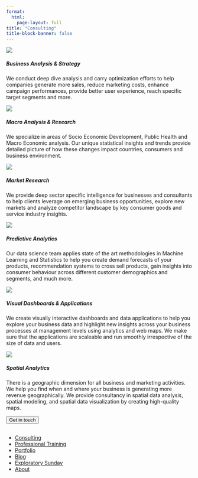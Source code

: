 ```yaml
---
format:
  html:
    page-layout: full
title: "Consulting"
title-block-banner: false
---
```


::: {.consult .grid}
::: {.consulting .g-col-12 .g-col-md-6 .g-col-lg-4}
<img src="images/services/business-analysis-strategy.png"/>

<h5>Business Analysis & Strategy</h5>

<p>We conduct deep dive analysis and carry optimization efforts to help companies generate more sales, reduce marketing costs, enhance campaign performances, provide better user experience, reach specific target segments and more.</p>
:::

::: {.consulting .g-col-12 .g-col-md-6 .g-col-lg-4}
<img src="images/services/Macro-Analysis-Research.png"/>

<h5>Macro Analysis & Research</h5>

<p>We specialize in areas of Socio Economic Development, Public Health and Macro Economic analysis. Our unique statistical insights and trends provide detailed picture of how these changes impact countries, consumers and business environment.</p>
:::

::: {.consulting .g-col-12 .g-col-md-6 .g-col-lg-4}
<img src="images/services/market-analysis.png"/>

<h5>Market Research</h5>

<p>We provide deep sector specific intelligence for businesses and consultants to help clients leverage on emerging business opportunities, explore new markets and analyze competitor landscape by key consumer goods and service industry insights.</p>
:::

::: {.consulting .g-col-12 .g-col-md-6 .g-col-lg-4}
<img src="images/services/datascience.png"/>

<h5>Predictive Analytics</h5>

<p>Our data science team applies state of the art methodologies in Machine Learning and Statistics to help you create demand forecasts of your products, recommendation systems to cross sell products, gain insights into consumer behaviour across different customer demographics and segments, and much more.</p>
:::

::: {.consulting .g-col-12 .g-col-md-6 .g-col-lg-4}
<img src="images/services/visualization&amp;shiny.png"/>

<h5>Visual Dashboards & Applications</h5>

<p>We create visually interactive dashboards and data applications to help you explore your business data and highlight new insights across your business processes at management levels using analytics and web maps. We make sure that the applications are scaleable and run smoothly irrespective of the size of data and users.</p>
:::

::: {.consulting .g-col-12 .g-col-md-6 .g-col-lg-4}
<img src="images/services/workflow.png"/>

<h5>Spatial Analytics</h5>

<p>There is a geographic dimension for all business and marketing activities. We help you find when and where your business is generating more revenue geographically. We provide consultancy in spatial data analysis, spatial modeling, and spatial data visualization by creating high-quality maps.</p>
:::
:::

::: button3
<a href="index.qmd#cont"> <button class="btn btn-outline-primary btn-lg">Get in touch</button> </a>
:::

::: footer
<h2>

</h2>

::: social
<a href="https://www.facebook.com/profile.php?id=100088076201356"><i class="bi bi-facebook"></i></a> <a href="https://twitter.com/StatDevs "><i class="bi bi-twitter"></i></a> <a href="https://www.linkedin.com/company/stat-devs"><i class="bi bi-linkedin"></i></a> <a href="https://github.com/Stat-Devs"><i class="bi bi-github"></i></a>
:::

<ul class="links">

<li><a href="consulting.qmd">Consulting</a></li>

<li><a href="training.qmd">Professional Training</a></li>

<li><a href="portfolio.qmd">Portfolio</a></li>

<li><a href="blog.qmd">Blog</a></li>

<li><a href="exploratory-sunday.qmd">Exploratory Sunday</a></li>

<li><a href="about.qmd">About</a></li>

</ul>
:::
